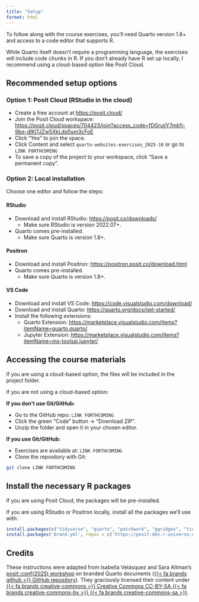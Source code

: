 ```yaml
---
title: "Setup"
format: html
---
```


To follow along with the course exercises, you'll need Quarto version 1.8+ and access to a code editor that supports R.

While Quarto itself doesn't require a programming language, the exercises will include code chunks in R. If you don’t already have R set up locally, I recommend using a cloud-based option like Posit Cloud.

## Recommended setup options

### Option 1: Posit Cloud (RStudio in the cloud)

- Create a free account at <https://posit.cloud/>
- Join the Posit Cloud workspace: <https://posit.cloud/spaces/704423/join?access_code=fDGrujjY7mb1j-9bq-dlKl7JZw5XkLdq5sm3cFoE>
- Click "Yes" to join the space.
- Click Content and select `quarto-websites-exercises_2025-10` or go to `LINK FORTHCOMING`
- To save a copy of the project to your workspace, click "Save a permanent copy".

### Option 2: Local installation

Choose one editor and follow the steps:

::: {.panel-tabset}

#### RStudio

- Download and install RStudio: <https://posit.co/downloads/>
  - Make sure RStudio is version 2022.07+.
- Quarto comes pre-installed.
  - Make sure Quarto is version 1.8+.

#### Positron

- Download and install Positron: <https://positron.posit.co/download.html>
- Quarto comes pre-installed.
  - Make sure Quarto is version 1.8+.

#### VS Code

- Download and install VS Code: <https://code.visualstudio.com/download/>
- Download and install Quarto: <https://quarto.org/docs/get-started/>
- Install the following extensions:
  - Quarto Extension: <https://marketplace.visualstudio.com/items?itemName=quarto.quarto/>
  - Jupyter Extension: <https://marketplace.visualstudio.com/items?itemName=ms-toolsai.jupyter/> 
:::

## Accessing the course materials

If you are using a cloud-based option, the files will be included in the project folder.

If you are not using a cloud-based option:

**If you don’t use Git/GitHub:**

- Go to the GitHub repo: `LINK FORTHCOMING`
- Click the green "Code" button → "Download ZIP".
- Unzip the folder and open it in your chosen editor.

**If you use Git/GitHub:**

- Exercises are available at: `LINK FORTHCOMING`
- Clone the repository with Git:

```bash
git clone LINK FORTHCOMING
```

## Install the necessary R packages

If you are using Posit Cloud, the packages will be pre-installed. 

If you are using RStudio or Positron locally, install all the packages we'll use with:

```.r
install.packages(c("tidyverse", "quarto", "patchwork", "ggridges", "tinytable"))
install.packages('brand.yml', repos = c('https://posit-dev.r-universe.dev', 'https://cloud.r-project.org'))
```

## Credits {.appendix}

These instructions were adapted from Isabella Velásquez and Sara Altman's [posit::conf(2025) workshop](https://posit-conf-2025.github.io/quarto-brand/) on branded Quarto documents ([{{< fa brands github >}} GitHub repository](https://github.com/posit-conf-2025/quarto-brand)). They graciously licensed their content under [{{< fa brands creative-commons >}} Creative Commons CC-BY-SA {{< fa brands creative-commons-by >}} {{< fa brands creative-commons-sa >}}](https://github.com/posit-conf-2025/quarto-brand/blob/main/LICENSE.md).
